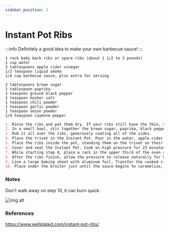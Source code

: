 ```yaml
---
sidebar_position: 2
---
```


# Instant Pot Ribs

:::info
Definitely a good idea to make your own barbecue sauce! 
:::

```mdx title="Ingredients - Ribs"
1 rack baby back ribs or spare ribs (about 1 1/2 to 2 pounds)
1 cup water
3 tablespoons apple cider vinegar
1/2 teaspoon liquid smoke
1/4 cup barbecue sauce, plus extra for serving
```

```mdx title="Ingredients - Rub"
2 tablespoons brown sugar
1 tablespoon paprika
1 teaspoon ground black pepper
1 teaspoon kosher salt
1 teaspoon chili powder
1 teaspoon garlic powder
1 teaspoon onion powder
1/4 teaspoon cayenne pepper
```

```md title="Instructions"
1. Rinse the ribs and pat them dry. If your ribs still have the thin, shiny membrane on the back, remove it.
2. In a small bowl, stir together the brown sugar, paprika, black pepper, salt, chili powder, garlic powder, onion powder, and cayenne. 
3. Rub it all over the ribs, generously coating all of the sides.
4. Place the trivet in the Instant Pot. Pour in the water, apple cider vinegar, and liquid smoke. 
5. Place the ribs inside the pot, standing them on the trivet on their side and wrapping the rack around the inside of the pot like a circle.
6. Cover and seal the Instant Pot. Cook on high pressure for 23 minutes (baby back ribs) or 35 minutes (spare ribs).
7. While starting step 8, place a rack in the upper third of the oven and set it to broil.
8. After the ribs finish, allow the pressure to release naturally for 5 minutes, then vent to release all of the remaining pressure.
9. Line a large baking sheet with aluminum foil. Transfer the cooked ribs to the foil, then brush liberally with barbecue sauce.
10. Place under the broiler just until the sauce begins to caramelize, about 2 minutes.
```

### Notes
Don't walk away on step 10, it can burn quick.

![img alt](@site/docs/meat/static/ribs.png)

### References
https://www.wellplated.com/instant-pot-ribs/
